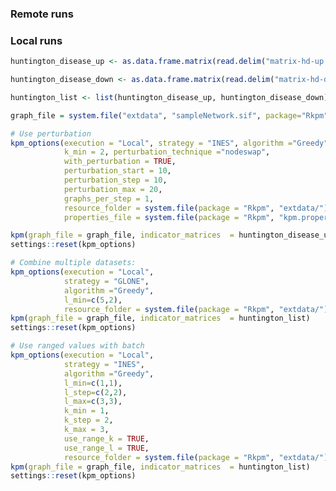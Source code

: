 ### Remote runs
### Local runs
```r
huntington_disease_up <- as.data.frame.matrix(read.delim("matrix-hd-up.dat", header = FALSE))

huntington_disease_down <- as.data.frame.matrix(read.delim("matrix-hd-down.dat", header = FALSE))

huntington_list <- list(huntington_disease_up, huntington_disease_down)

graph_file = system.file("extdata", "sampleNetwork.sif", package="Rkpm")
```

```r
# Use perturbation
kpm_options(execution = "Local", strategy = "INES", algorithm ="Greedy",l_min=5,
            k_min = 2, perturbation_technique ="nodeswap",
            with_perturbation = TRUE,
            perturbation_start = 10,
            perturbation_step = 10,
            perturbation_max = 20,
            graphs_per_step = 1,
            resource_folder = system.file(package = "Rkpm", "extdata/"),
            properties_file = system.file(package = "Rkpm", "kpm.properties"))

kpm(graph_file = graph_file, indicator_matrices  = huntington_disease_up)
settings::reset(kpm_options)
```

```r
# Combine multiple datasets:
kpm_options(execution = "Local", 
            strategy = "GLONE",
            algorithm ="Greedy",
            l_min=c(5,2),
            resource_folder = system.file(package = "Rkpm", "extdata/"))
kpm(graph_file = graph_file, indicator_matrices  = huntington_list)
settings::reset(kpm_options)
```

```r
# Use ranged values with batch
kpm_options(execution = "Local",
            strategy = "INES",
            algorithm ="Greedy",
            l_min=c(1,1),
            l_step=c(2,2),
            l_max=c(3,3),
            k_min = 1,
            k_step = 2,
            k_max = 3,
            use_range_k = TRUE,
            use_range_l = TRUE,
            resource_folder = system.file(package = "Rkpm", "extdata/"))
kpm(graph_file = graph_file, indicator_matrices  = huntington_list)
settings::reset(kpm_options)
```





